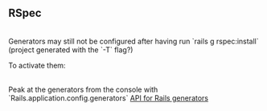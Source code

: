 == RSpec ==

<br />

Generators may still not be configured after having run `rails g rspec:install` (project generated with the `-T` flag?)

To activate them:
{{{class="ruby"
# Put in a config/initializers file
config.generators do |g|
  g.test_framework :rspec, fixture: true, views: false
  g.integration_tool :rspec, fixture: true, views: false
  g.fixture_replacement :factory_girl, dir: 'spec/factories'
end
}}}

<br />

Peak at the generators from the console with `Rails.application.config.generators`
[[http://api.rubyonrails.org/classes/Rails/Generators.html|API for Rails generators]]

{{{class="ruby"
expect(sometime).to be_within(1.second).of(some_other_time)
}}}

